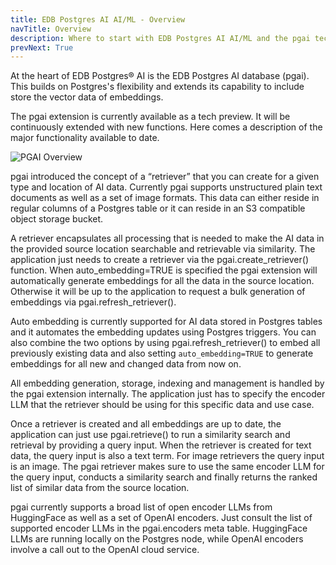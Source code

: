 ```yaml
---
title: EDB Postgres AI AI/ML - Overview
navTitle: Overview
description: Where to start with EDB Postgres AI AI/ML and the pgai tech preview.
prevNext: True
---
```


At the heart of EDB Postgres® AI is the EDB Postgres AI database (pgai). This builds on Postgres's flexibility and extends its capability to include store the vector data of embeddings.

The pgai extension is currently available as a tech preview. It will be continuously extended with new functions. Here comes a description of the major functionality available to date.

![PGAI Overview](images/pgai-overview.png)

pgai introduced the concept of a “retriever” that you can create for a given type and location of AI data. Currently pgai supports unstructured plain text documents as well as a set of image formats. This data can either reside in regular columns of a Postgres table or it can reside in an S3 compatible object storage bucket.

A retriever encapsulates all processing that is needed to make the AI data in the provided source location searchable and retrievable via similarity. The application just needs to create a retriever via the pgai.create_retriever() function. When auto_embedding=TRUE is specified the pgai extension will automatically generate embeddings for all the data in the source location. Otherwise it will be up to the application to request a bulk generation of embeddings via pgai.refresh_retriever(). 

Auto embedding is currently supported for AI data stored in Postgres tables and it automates the embedding updates using Postgres triggers. You can also combine the two options by using pgai.refresh_retriever() to embed all previously existing data and also setting `auto_embedding=TRUE` to generate embeddings for all new and changed data from now on.

All embedding generation, storage, indexing and management is handled by the pgai extension internally. The application just has to specify the encoder LLM that the retriever should be using for this specific data and use case.

Once a retriever is created and all embeddings are up to date, the application can just use pgai.retrieve() to run a similarity search and retrieval by providing a query input. When the retriever is created for text data, the query input is also a text term. For image retrievers the query input is an image. The pgai retriever makes sure to use the same encoder LLM for the query input, conducts a similarity search and finally returns the ranked list of similar data from the source location.

pgai currently supports a broad list of open encoder LLMs from HuggingFace as well as a set of OpenAI encoders. Just consult the list of supported encoder LLMs in the pgai.encoders meta table. HuggingFace LLMs are running locally on the Postgres node, while OpenAI encoders involve a call out to the OpenAI cloud service.




